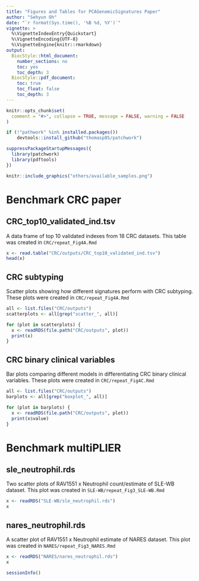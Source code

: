 ```yaml
---
title: "Figures and Tables for PCAGenomicSignatures Paper"
author: "Sehyun Oh"
date: "`r format(Sys.time(), '%B %d, %Y')`"
vignette: >
  %\VignetteIndexEntry{Quickstart}
  %\VignetteEncoding{UTF-8}
  %\VignetteEngine{knitr::rmarkdown}
output:
  BiocStyle::html_document:
    number_sections: no
    toc: yes
    toc_depth: 3
  BiocStyle::pdf_document:
    toc: true
    toc_float: false
    toc_depth: 3
---
```


```r
knitr::opts_chunk$set(
  comment = "#>", collapse = TRUE, message = FALSE, warning = FALSE 
)
```

```r
if (!"pathwork" %in% installed.packages())
    devtools::install_github("thomasp85/patchwork")

suppressPackageStartupMessages({
  library(patchwork)
  library(pdftools)
})
```


```r
knitr::include_graphics("others/available_samples.png")
```


# Benchmark CRC paper
## CRC_top10_validated_ind.tsv
A data frame of top 10 validated indexes from 18 CRC datasets. This table was 
created in `CRC/repeat_Fig4A.Rmd`

```r
x <- read.table("CRC/outputs/CRC_top10_validated_ind.tsv")
head(x)
```

## CRC subtyping
Scatter plots showing how different signatures perform with CRC subtyping. 
These plots were created in `CRC/repeat_Fig4A.Rmd`

```r
all <- list.files("CRC/outputs")
scatterplots <- all[grep("scatter_", all)]

for (plot in scatterplots) {
  x <- readRDS(file.path("CRC/outputs", plot))
  print(x)
}
```

## CRC binary clinical variables
Bar plots comparing different models in differentiating CRC binary clinical variables. 
These plots were created in `CRC/repeat_Fig4C.Rmd`

```r
all <- list.files("CRC/outputs")
barplots <- all[grep("boxplot_", all)]

for (plot in barplots) {
  x <- readRDS(file.path("CRC/outputs", plot))
  print(x$value)
}
```





# Benchmark multiPLIER 
## sle_neutrophil.rds
Two scatter plots of RAV1551 x Neutrophil count/estimate of SLE-WB dataset. 
This plot was created in `SLE-WB/repeat_Fig3_SLE-WB.Rmd`

```r
x <- readRDS("SLE-WB/sle_neutrophil.rds")
x
```

## nares_neutrophil.rds
A scatter plot of RAV1551 x Neutrophil estimate of NARES dataset. This plot
was created in `NARES/repeat_Fig3_NARES.Rmd`

```r
x <- readRDS("NARES/nares_neutrophil.rds")
x
```

```r
sessionInfo()
```
